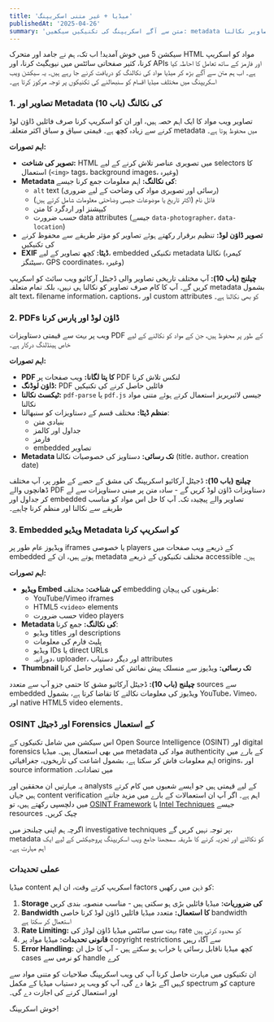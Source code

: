 ```yaml
---
title: 'میڈیا + غیر متنی اسکریپنگ'
publishedAt: '2025-04-26'
summary: 'متن سے آگے اسکریپنگ کی تکنیکیں سیکھیں: metadata کے ساتھ تصاویر نکالنا، PDFs ڈاؤن لوڈ اور پارس کرنا، اور ویڈیو کی معلومات حاصل کرنا۔'
---
```


سیکشن 5 میں خوش آمدید! اب تک، ہم نے جامد اور متحرک HTML مواد کو اسکریپ کرنا، کثیر صفحاتی سائٹس میں نیویگیٹ کرنا، اور APIs اور فارمز کے ساتھ تعامل کا احاطہ کیا ہے۔ اب ہم متن سے آگے بڑھ کر میڈیا مواد کی نکالنگ کو دریافت کرنے جا رہے ہیں۔ یہ سیکشن ویب اسکریپنگ میں مختلف میڈیا اقسام کو سنبھالنے کی تکنیکوں پر توجہ مرکوز کرتا ہے۔

### 1. تصاویر اور Metadata کی نکالنگ (باب 10)

تصاویر ویب مواد کا ایک اہم حصہ ہیں، اور ان کو اسکریپ کرنا صرف فائلیں ڈاؤن لوڈ کرنے سے زیادہ کچھ ہے۔ قیمتی سیاق و سباق اکثر متعلقہ metadata میں محفوظ ہوتا ہے۔

**اہم تصورات:**

* **تصویر کی شناخت:** HTML میں تصویری عناصر تلاش کرنے کے لیے selectors کا استعمال (`<img>` tags، background images، وغیرہ)
* **Metadata کی نکالنگ:** اہم معلومات جمع کرنا جیسے:
  * `alt` text (رسائی اور تصویری مواد کی وضاحت کے لیے ضروری)
  * فائل نام (اکثر تاریخ یا موضوعات جیسی وضاحتی معلومات شامل کرتے ہیں)
  * کیپشنز اور اردگرد کا متن
  * حسب ضرورت data attributes (جیسے `data-photographer`، `data-location`)
* **تصویر ڈاؤن لوڈ:** تنظیم برقرار رکھتے ہوئے تصاویر کو مؤثر طریقے سے محفوظ کرنے کی تکنیکیں
* **EXIF ڈیٹا:** کچھ تصاویر کے لیے، embedded تکنیکی metadata نکالنا (کیمرہ سیٹنگز، GPS coordinates، وغیرہ)

**چیلنج (باب 10):** آپ مختلف تاریخی تصاویر والی ڈجیٹل آرکائیو ویب سائٹ کو اسکریپ کریں گے۔ آپ کا کام صرف تصاویر کو نکالنا ہی نہیں، بلکہ تمام متعلقہ metadata بشمول alt text، filename information، captions، اور custom attributes کو بھی نکالنا ہے۔

### 2. PDFs ڈاؤن لوڈ اور پارس کرنا

ویب پر بہت سے قیمتی دستاویزات PDF کے طور پر محفوظ ہیں، جن کے مواد کو نکالنے کے لیے خاص ہینڈلنگ درکار ہے۔

**اہم تصورات:**

* **PDF کا پتا لگانا:** ویب صفحات پر PDF لنکس تلاش کرنا
* **ڈاؤن لوڈنگ:** PDF فائلیں حاصل کرنے کی تکنیکیں
* **ٹیکسٹ نکالنا:** `pdf-parse` یا `pdf.js` جیسی لائبریریز استعمال کرتے ہوئے متنی مواد نکالنا
* **منظم ڈیٹا:** مختلف قسم کے دستاویزات کو سنبھالنا:
  * بنیادی متن
  * جداول اور کالمز
  * فارمز
  * embedded تصاویر
* **Metadata تک رسائی:** دستاویز کی خصوصیات نکالنا (title، author، creation date)

**چیلنج (باب 10):** ڈجیٹل آرکائیو اسکریپنگ کی مشق کے حصے کے طور پر، آپ مختلف ڈھانچوں والے PDF دستاویزات ڈاؤن لوڈ کریں گے - سادہ متن پر مبنی دستاویزات سے لے کر جداول اور embedded تصاویر والے پیچیدہ تک۔ آپ کا حل اس مواد کو مناسب طریقے سے نکالنا اور منظم کرنا چاہیے۔

### 3. Embedded ویڈیو Metadata کو اسکریپ کرنا

ویڈیوز عام طور پر iframes یا خصوصی players کے ذریعے ویب صفحات میں embedded ہوتے ہیں، ان کے metadata مختلف تکنیکوں کے ذریعے accessible ہیں۔

**اہم تصورات:**

* **ویڈیو Embed کی شناخت:** مختلف embedding طریقوں کی پہچان:
  * YouTube/Vimeo iframes
  * HTML5 `<video>` elements
  * حسب ضرورت video players
* **Metadata کی نکالنگ:** جمع کرنا:
  * ویڈیو titles اور descriptions
  * پلیٹ فارم کی معلومات
  * ویڈیو IDs یا direct URLs
  * دورانیہ، uploader، اور دیگر دستیاب attributes
* **Thumbnail تک رسائی:** ویڈیوز سے منسلک پیش نمائش کی تصاویر حاصل کرنا

**چیلنج (باب 10):** ڈجیٹل آرکائیو مشق کا حتمی جزو آپ سے متعدد sources سے embedded ویڈیوز کی معلومات نکالنے کا تقاضا کرتا ہے، بشمول YouTube، Vimeo، اور native HTML5 video elements۔

### OSINT اور ڈجیٹل Forensics کے استعمال

اس سیکشن میں شامل تکنیکوں کے Open Source Intelligence (OSINT) اور digital forensics میں بھی استعمال ہیں۔ میڈیا metadata مواد کی authenticity کے بارے میں اہم معلومات فاش کر سکتا ہے، بشمول اشاعت کی تاریخوں، جغرافیائی origins، اور source information میں تضادات۔

یہ مہارتیں ان محققین اور analysts کے لیے قیمتی ہیں جو ایسے شعبوں میں کام کرتے ہیں جہاں content verification اہم ہے۔ اگر آپ ان استعمالات کے بارے میں مزید جاننے میں دلچسپی رکھتے ہیں، تو [OSINT Framework](https://osintframework.com/) یا [Intel Techniques](https://inteltechniques.com/index.html) جیسے resources چیک کریں۔

اگرچہ ہم اپنی چیلنجز میں investigative techniques پر توجہ نہیں کریں گے، metadata کو نکالنے اور تجزیہ کرنے کا طریقہ سمجھنا جامع ویب اسکریپنگ پروجیکٹس کے لیے ایک اہم مہارت ہے۔

### عملی تحدیدات

میڈیا content اسکریپ کرتے وقت، ان اہم factors کو ذہن میں رکھیں:

1. **Storage کی ضروریات:** میڈیا فائلیں بڑی ہو سکتی ہیں - مناسب منصوبہ بندی کریں
2. **Bandwidth کا استعمال:** متعدد میڈیا فائلیں ڈاؤن لوڈ کرنا خاصی bandwidth استعمال کر سکتا ہے
3. **Rate Limiting:** بہت سی سائٹس میڈیا ڈاؤن لوڈز کی rate کو محدود کرتی ہیں
4. **قانونی تحدیدات:** میڈیا مواد پر copyright restrictions سے آگاہ رہیں
5. **Error Handling:** کچھ میڈیا ناقابل رسائی یا خراب ہو سکتے ہیں - آپ کا حل ان cases کو نرمی سے handle کرے

ان تکنیکوں میں مہارت حاصل کرنا آپ کی ویب اسکریپنگ صلاحیات کو متنی مواد سے کہیں آگے بڑھا دے گی، آپ کو ویب پر دستیاب میڈیا کے مکمل spectrum کو capture اور استعمال کرنے کی اجازت دے گی۔

خوش اسکریپنگ!